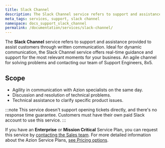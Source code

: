 ```yaml
---
title: Slack Channel
description: The Slack Channel service refers to support and assistance provided to assist customers through written communication.
meta_tags: services, support, slack channel
namespace: docs_support_slack_channel
permalink: /documentation/services/slack-channel/
---
```


The **Slack Channel** service refers to support and assistance provided to assist customers through written communication. Ideal for dynamic communication, the Slack Channel service offers real-time guidance and support for the most relevant moments for your business. An agile channel for solving problems and contacting our team of Support Engineers, 8x5.

## Scope

- Agility in communication with Azion specialists on the same day.
- Discussion and resolution of technical problems.
- Technical assistance to clarify specific product issues.

:::note
This service doesn't support opening tickets directly, and there's no response time guarantee. Customers must have their own paid Slack account to use this service.
:::

If you have an **Enterprise** or **Mission Critical** Service Plan, you can request this service by [contacting the Sales team](https://www.azion.com/en/contact-sales/). For more detailed information about the Azion Service Plans, [see Pricing options](https://www.azion.com/en/pricing/#plans).
